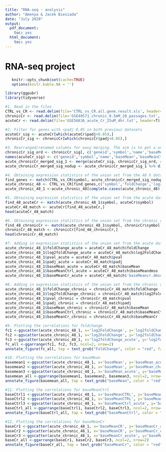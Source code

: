 ```yaml
---
title: "RNA-seq - analysis"
author: "Amenya & Jacek Biesiada"
date: "July 2020"
output:
  pdf_document:
    toc: yes
  html_document:
    toc: yes
---
```


# RNA-seq project

```r
   knitr::opts_chunk$set(cache=TRUE)
   options(knitr.kable.NA = '')
```

```r
library(ggpubr)
library(tidyverse)
```

```r
#1. Read in the files
CTRL_vs_CR <- read.delim(file='CTRL_vs_CR.all.gene.result.xls', header=T)
chronicCr <- read.delim(file='GSE49571_chronic_0.5mM_20_passages.txt', header=T)
acuteCr <- read.delim(file='GSE56636_acute_Cr_25uM_4hr.txt', header=T)

#2. Filter for genes with <padj 0.05 in both previous datasets
acuteCr_sig <- acuteCr[which(acuteCr$padj<0.05),]
chronicCr_sig <- chronicCr[which(chronicCr$padj<0.05),]

#3. Rearranged/renamed columns for easy merging. The aim is to get a union of genes from previous datasets that we can analyze in the present (48 h) dataset. Merged datasets and removed duplicates 
chronicCr_sig_ord <- chronicCr_sig[, c('geneid','symbol','name','baseMean','baseMeanCtrl','baseMeanCr','foldChange','log2FoldChange','pval','padj','Pr.118','Pr.119','Pr.120','id')]
names(acuteCr_sig) <- c('geneid','symbol','name','baseMean','baseMeanCtrl','baseMeanCr','foldChange','log2FoldChange','pval','padj','PJ.3','PJ.4','PJ.7','PJ.8')
acute_chronicCr_merged_sig_1 <- merge(acuteCr_sig, chronicCr_sig_ord, all=TRUE)
acute_chronicCr_merged_sig_nodup <- acute_chronicCr_merged_sig_1 %>% distinct(acute_chronicCr_merged_sig_1$symbol, .keep_all=TRUE)

#4. Obtaining expression statistics of the union set from the 48 h dataset
find_genes <- match(CTRL_vs_CR$symbol, acute_chronicCr_merged_sig_nodup$symbol)
acute_chronic_48 <- CTRL_vs_CR[find_genes,c('symbol','foldChange','log2FoldChange','pval','padj','baseMeanCTRL','baseMeanCR','baseMean')]
acute_chronic_48_1 <-acute_chronic_48[complete.cases(acute_chronic_48),]

#5. Obtaining expression statistics of the union set from the acute dataset
find_48_acuteCr <- match(acute_chronic_48_1$symbol, acuteCr$symbol)
acuteCr_48_match <- acuteCr[find_48_acuteCr,]
head(acuteCr_48_match)

#6. Obtaining expression statistics of the union set from the chronic dataset
find_48_chronicCr <- match(acute_chronic_48_1$symbol, chronicCr$symbol)
chronicCr_48_match <- chronicCr[find_48_chronicCr,]
head(chronicCr_48_match)

#7. Adding in expression statistics of the union set from the acute dataset
acute_chronic_48_1$foldChange_acute = acuteCr_48_match$foldChange
acute_chronic_48_1$log2foldChange_acute = acuteCr_48_match$log2FoldChange
acute_chronic_48_1$pval_acute = acuteCr_48_match$pval
acute_chronic_48_1$padj_acute = acuteCr_48_match$padj
acute_chronic_48_1$baseMean_acute = acuteCr_48_match$baseMean
acute_chronic_48_1$baseMeanCtrl_acute = acuteCr_48_match$baseMeandmso
acute_chronic_48_1$baseMeanCr_acute = acuteCr_48_match$'baseMeancr.dmso'

#8. Adding in expression statistics of the union set from the chronic dataset
acute_chronic_48_1$foldChange_chronic = chronicCr_48_match$foldChange
acute_chronic_48_1$log2foldChange_chronic = chronicCr_48_match$log2FoldChange
acute_chronic_48_1$pval_chronic = chronicCr_48_match$pval
acute_chronic_48_1$padj_chronic = chronicCr_48_match$padj
acute_chronic_48_1$baseMean_chronic = chronicCr_48_match$baseMean
acute_chronic_48_1$baseMeanCtrl_chronic = chronicCr_48_match$baseMeanCtrl
acute_chronic_48_1$baseMeanCr_chronic = chronicCr_48_match$baseMeanCr

#9. Plotting the correlations for foldchange
fc1 <-ggscatter(acute_chronic_48_1, x='log2FoldChange', y='log2foldChange_acute', add='reg.line', conf.int=TRUE, cor.coef=TRUE, cor.method='spearman', xlab="48h", ylab="4h_previous")
fc2 <-ggscatter(acute_chronic_48_1, x='log2FoldChange', y='log2foldChange_chronic', add='reg.line', conf.int=TRUE, cor.coef=TRUE, cor.method='spearman', xlab="48h", ylab="20_passage_previous")
fc3 <-ggscatter(acute_chronic_48_1, x='log2foldChange_acute', y='log2foldChange_chronic', add='reg.line', conf.int=TRUE, cor.coef=TRUE, cor.method='spearman', xlab="4h_previous", ylab="20_passage_previous")
fc_all <-ggarrange(fc1, fc2, fc3, ncol=2, nrow=2)
annotate_figure(fc_all, top = text_grob("FoldChange", color = "red", face = "bold", size = 14))

#10. Plotting the correlations for baseMean
basemean1 <-ggscatter(acute_chronic_48_1, x='baseMean', y='baseMean_acute', add='reg.line', conf.int=TRUE, cor.coef=TRUE, cor.method='spearman', xlab="48h", ylab="4h_previous")
basemean2 <-ggscatter(acute_chronic_48_1, x='baseMean', y='baseMean_chronic', add='reg.line', conf.int=TRUE, cor.coef=TRUE, cor.method='spearman', xlab="48h", ylab="20_passage_previous")
basemean3 <-ggscatter(acute_chronic_48_1, x='baseMean_acute', y='baseMean_chronic', add='reg.line', conf.int=TRUE, cor.coef=TRUE, cor.method='spearman', xlab="4h_previous", ylab="20_passage_previous")
basemean_all <-ggarrange(basemean1, basemean2, basemean3, ncol=2, nrow=2)
annotate_figure(basemean_all, top = text_grob("baseMean", color = "red", face = "bold", size = 14))

#11. Plotting the correlations for baseMeanCtrl
baseCtrl1 <-ggscatter(acute_chronic_48_1, x='baseMeanCTRL', y='baseMeanCtrl_acute', add='reg.line', conf.int=TRUE, cor.coef=TRUE, cor.method='spearman', xlab="48h", ylab="4h_previous")
baseCtrl2 <-ggscatter(acute_chronic_48_1, x='baseMeanCTRL', y='baseMeanCtrl_chronic', add='reg.line', conf.int=TRUE, cor.coef=TRUE, cor.method='spearman', xlab="48h", ylab="20_passage_previous")
baseCtrl3 <-ggscatter(acute_chronic_48_1, x='baseMeanCtrl_acute', y='baseMeanCtrl_chronic', add='reg.line', conf.int=TRUE, cor.coef=TRUE, cor.method='spearman', xlab="4h_previous", ylab="20_passage_previous")
baseCtrl_all <-ggarrange(baseCtrl1, baseCtrl2, baseCtrl3, ncol=2, nrow=2)
annotate_figure(baseCtrl_all, top = text_grob("baseMeanCtrl", color = "red", face = "bold", size = 14))

#12. Plotting the correlations for baseMeanCr
baseCr1 <-ggscatter(acute_chronic_48_1, x='baseMeanCR', y='baseMeanCr_acute', add='reg.line', conf.int=TRUE, cor.coef=TRUE, cor.method='spearman', xlab="48h", ylab="4h_previous")
baseCr2 <-ggscatter(acute_chronic_48_1, x='baseMeanCR', y='baseMeanCr_chronic', add='reg.line', conf.int=TRUE, cor.coef=TRUE, cor.method='spearman', xlab="48h", ylab="20_passage_previous")
baseCr3 <-ggscatter(acute_chronic_48_1, x='baseMeanCr_acute', y='baseMeanCr_chronic', add='reg.line', conf.int=TRUE, cor.coef=TRUE, cor.method='spearman', xlab="4h_previous", ylab="20_passage_previous")
baseCr_all <-ggarrange(baseCr1, baseCr2, baseCr3, ncol=2, nrow=2)
annotate_figure(baseCr_all, top = text_grob("baseMeanCr", color = "red", face = "bold", size = 14))
```

